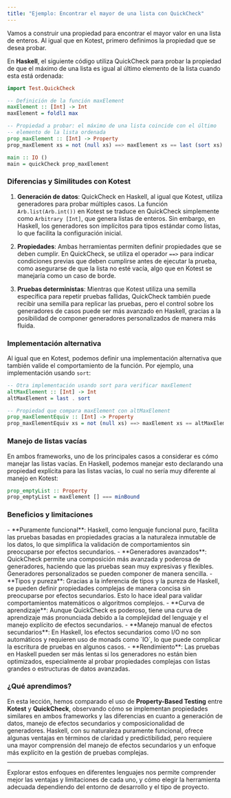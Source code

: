 ```yaml
---
title: "Ejemplo: Encontrar el mayor de una lista con QuickCheck"
---
```


<ReadingTime />
<GithubRepoLink user="r8vnhill" repo="" />

Vamos a construir una propiedad para encontrar el mayor valor en una lista de enteros. Al igual que en Kotest, primero definimos la propiedad que se desea probar.

En **Haskell**, el siguiente código utiliza QuickCheck para probar la propiedad de que el máximo de una lista es igual al último elemento de la lista cuando esta está ordenada:

```haskell showLineNumbers
import Test.QuickCheck

-- Definición de la función maxElement
maxElement :: [Int] -> Int
maxElement = foldl1 max

-- Propiedad a probar: el máximo de una lista coincide con el último
-- elemento de la lista ordenada
prop_maxElement :: [Int] -> Property
prop_maxElement xs = not (null xs) ==> maxElement xs == last (sort xs)

main :: IO ()
main = quickCheck prop_maxElement
```

### Diferencias y Similitudes con Kotest

1. **Generación de datos**: QuickCheck en Haskell, al igual que Kotest, utiliza generadores para probar múltiples casos. La función `Arb.list(Arb.int())` en Kotest se traduce en QuickCheck simplemente como `Arbitrary [Int]`, que genera listas de enteros. Sin embargo, en Haskell, los generadores son implícitos para tipos estándar como listas, lo que facilita la configuración inicial.
   
2. **Propiedades**: Ambas herramientas permiten definir propiedades que se deben cumplir. En QuickCheck, se utiliza el operador `==>` para indicar condiciones previas que deben cumplirse antes de ejecutar la prueba, como asegurarse de que la lista no esté vacía, algo que en Kotest se manejaría como un caso de borde.

3. **Pruebas deterministas**: Mientras que Kotest utiliza una semilla específica para repetir pruebas fallidas, QuickCheck también puede recibir una semilla para replicar las pruebas, pero el control sobre los generadores de casos puede ser más avanzado en Haskell, gracias a la posibilidad de componer generadores personalizados de manera más fluida.

### Implementación alternativa

Al igual que en Kotest, podemos definir una implementación alternativa que también valide el comportamiento de la función. Por ejemplo, una implementación usando `sort`:

```haskell showLineNumbers
-- Otra implementación usando sort para verificar maxElement
altMaxElement :: [Int] -> Int
altMaxElement = last . sort

-- Propiedad que compara maxElement con altMaxElement
prop_maxElementEquiv :: [Int] -> Property
prop_maxElementEquiv xs = not (null xs) ==> maxElement xs == altMaxElement xs
```

### Manejo de listas vacías

En ambos frameworks, uno de los principales casos a considerar es cómo manejar las listas vacías. En Haskell, podemos manejar esto declarando una propiedad explícita para las listas vacías, lo cual no sería muy diferente al manejo en Kotest:

```haskell showLineNumbers
prop_emptyList :: Property
prop_emptyList = maxElement [] === minBound
```

### Beneficios y limitaciones

<ProCons>
  <Pros>
    - **Puramente funcional**: Haskell, como lenguaje funcional puro, facilita las pruebas basadas en propiedades gracias a la naturaleza inmutable de los datos, lo que simplifica la validación de comportamientos sin preocuparse por efectos secundarios.
    - **Generadores avanzados**: QuickCheck permite una composición más avanzada y poderosa de generadores, haciendo que las pruebas sean muy expresivas y flexibles. Generadores personalizados se pueden componer de manera sencilla.
    - **Tipos y pureza**: Gracias a la inferencia de tipos y la pureza de Haskell, se pueden definir propiedades complejas de manera concisa sin preocuparse por efectos secundarios. Esto lo hace ideal para validar comportamientos matemáticos o algoritmos complejos.
  </Pros>

  <Cons>
    - **Curva de aprendizaje**: Aunque QuickCheck es poderoso, tiene una curva de aprendizaje más pronunciada debido a la complejidad del lenguaje y el manejo explícito de efectos secundarios.
    - **Manejo manual de efectos secundarios**: En Haskell, los efectos secundarios como I/O no son automáticos y requieren uso de monads como `IO`, lo que puede complicar la escritura de pruebas en algunos casos.
    - **Rendimiento**: Las pruebas en Haskell pueden ser más lentas si los generadores no están bien optimizados, especialmente al probar propiedades complejas con listas grandes o estructuras de datos avanzadas.
</Cons>
</ProCons>

### ¿Qué aprendimos?

En esta lección, hemos comparado el uso de **Property-Based Testing** entre **Kotest** y **QuickCheck**, observando cómo se implementan propiedades similares en ambos frameworks y las diferencias en cuanto a generación de datos, manejo de efectos secundarios y composicionalidad de generadores. Haskell, con su naturaleza puramente funcional, ofrece algunas ventajas en términos de claridad y predictibilidad, pero requiere una mayor comprensión del manejo de efectos secundarios y un enfoque más explícito en la gestión de pruebas complejas.

--- 

Explorar estos enfoques en diferentes lenguajes nos permite comprender mejor las ventajas y limitaciones de cada uno, y cómo elegir la herramienta adecuada dependiendo del entorno de desarrollo y el tipo de proyecto.